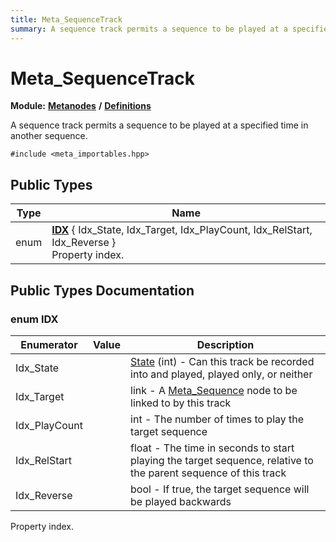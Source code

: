 ```yaml
---
title: Meta_SequenceTrack
summary: A sequence track permits a sequence to be played at a specified time in another sequence. 
---
```


# Meta_SequenceTrack

**Module:** **[Metanodes](../../modules/metanodes/index.mdx)** **/** **[Definitions](../../modules/metanodes/definitions.mdx)**

A sequence track permits a sequence to be played at a specified time in another sequence. 

`#include <meta_importables.hpp>`

## Public Types

| Type           | Name           |
| -------------- | -------------- |
| enum| **[IDX](#enum-idx)** \{ Idx_State, Idx_Target, Idx_PlayCount, Idx_RelStart, Idx_Reverse \}<br />Property index.  |

## Public Types Documentation

### enum IDX

| Enumerator | Value | Description |
| ---------- | ----- | ----------- |
| Idx_State | | [State](../metanodes/meta-assembly-track.mdx#enum-state) (int) - Can this track be recorded into and played, played only, or neither   |
| Idx_Target | | link - A [Meta_Sequence](../metanodes/meta-sequence.mdx) node to be linked to by this track   |
| Idx_PlayCount | | int - The number of times to play the target sequence   |
| Idx_RelStart | | float - The time in seconds to start playing the target sequence, relative to the parent sequence of this track   |
| Idx_Reverse | | bool - If true, the target sequence will be played backwards   |

Property index. 
